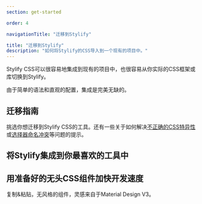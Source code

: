 ```yaml
---
section: get-started

order: 4

navigationTitle: "迁移到Stylify"

title: "迁移到Stylify"
description: "如何将Stylify的CSS导入到一个现有的项目中。"
---
```




Stylify CSS可以很容易地集成到现有的项目中，也很容易从你实际的CSS框架或库切换到Stylify。

由于简单的语法和直观的配置，集成是完美无缺的。

## 迁移指南

挑选你想迁移到Stylify CSS的工具。还有一些关于如何解决[不正确的CSS特异性](/zh/docs/migration#solving-css-specificity-problems)或[选择器命名冲突](/zh/docs/migration#solving-selectors-collisions)等问题的提示。

<MigrationBlocks />

## 将Stylify集成到你最喜欢的工具中

<IntegrationBlocks />

<WhereToNext title="开始" />

## 用准备好的无头CSS组件加快开发速度

复制&粘贴，无风格的组件，灵感来自于Material Design V3。

<ComponentsPreviewGrid />
